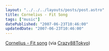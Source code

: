 ```yaml
---
layout: "../../../layouts/posts/post.astro"
title: Cornelius - Fit Song
tags: ["music"]
datePublished: "2007-06-23T10:46:00"
updatedDate: "2007-06-23T10:46:00"
---
```



<YouTube id="https://www.youtube.com/watch?v=FaNY75mMV-I" />

[Cornelius - Fit song](https://www.youtube.com/watch?v=FaNY75mMV-I) (via [Crazy88Tokyo](http://youtube.com/user/Crazy88Tokyo))
